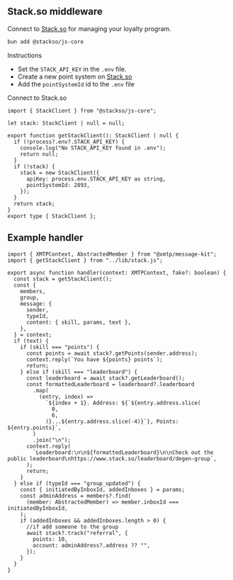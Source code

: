 ## Stack.so middleware

Connect to [Stack.so](https://stack.so) for managing your loyalty program.

```bash [cmd]
bun add @stackso/js-core
```

Instructions

- Set the `STACK_API_KEY` in the `.env` file.
- Create a new point system on [Stack.so](https://stack.so)
- Add the `pointSystemId` id to the `.env` file

Connect to Stack.so

```tsx [src/lib/stack.ts]
import { StackClient } from "@stackso/js-core";

let stack: StackClient | null = null;

export function getStackClient(): StackClient | null {
  if (!process?.env?.STACK_API_KEY) {
    console.log("No STACK_API_KEY found in .env");
    return null;
  }
  if (!stack) {
    stack = new StackClient({
      apiKey: process.env.STACK_API_KEY as string,
      pointSystemId: 2893,
    });
  }
  return stack;
}
export type { StackClient };
```

## Example handler

```tsx [src/handler/loyalty.ts]
import { XMTPContext, AbstractedMember } from "@xmtp/message-kit";
import { getStackClient } from "../lib/stack.js";

export async function handler(context: XMTPContext, fake?: boolean) {
  const stack = getStackClient();
  const {
    members,
    group,
    message: {
      sender,
      typeId,
      content: { skill, params, text },
    },
  } = context;
  if (text) {
    if (skill === "points") {
      const points = await stack?.getPoints(sender.address);
      context.reply(`You have ${points} points`);
      return;
    } else if (skill === "leaderboard") {
      const leaderboard = await stack?.getLeaderboard();
      const formattedLeaderboard = leaderboard?.leaderboard
        .map(
          (entry, index) =>
            `${index + 1}. Address: ${`${entry.address.slice(
              0,
              6,
            )}...${entry.address.slice(-4)}`}, Points: ${entry.points}`,
        )
        .join("\n");
      context.reply(
        `Leaderboard:\n\n${formattedLeaderboard}\n\nCheck out the public leaderboard\nhttps://www.stack.so/leaderboard/degen-group`,
      );
      return;
    }
  } else if (typeId === "group_updated") {
    const { initiatedByInboxId, addedInboxes } = params;
    const adminAddress = members?.find(
      (member: AbstractedMember) => member.inboxId === initiatedByInboxId,
    );
    if (addedInboxes && addedInboxes.length > 0) {
      //if add someone to the group
      await stack?.track("referral", {
        points: 10,
        account: adminAddress?.address ?? "",
      });
    }
  }
}
```
